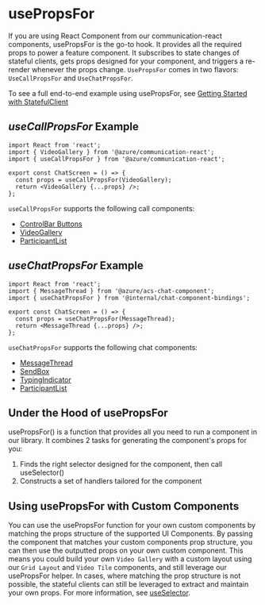 
<Meta id="statefulclient-reacthooks-usepropsfor" title="Stateful Client/React Hooks/UsePropsFor" />

# usePropsFor <a name="usePropsFor"></a>

If you are using React Component from our communication-react components, usePropsFor is the go-to hook.
It provides all the required props to power a feature component.
It subscribes to state changes of stateful clients, gets props designed for your component, and triggers a re-render whenever the props change.
`UsePropsFor` comes in two flavors: `UseCallPropsFor` and `UseChatPropsFor`.

To see a full end-to-end example using usePropsFor, see [Getting Started with StatefulClient](/?path=/docs/quickstarts-statefulclient--page)

## _useCallPropsFor_ Example

```tsx
import React from 'react';
import { VideoGallery } from '@azure/communication-react';
import { useCallPropsFor } from '@azure/communication-react';

export const ChatScreen = () => {
  const props = useCallPropsFor(VideoGallery);
  return <VideoGallery {...props} />;
};
```

`useCallPropsFor` supports the following call components:

- [ControlBar Buttons](/?path=/docs/ui-components-controlbar--control-bar)
- [VideoGallery](/?path=/docs/ui-components-videogallery--video-gallery)
- [ParticipantList](/?path=/docs/ui-components-participantlist--participant-list)

## _useChatPropsFor_ Example

```tsx
import React from 'react';
import { MessageThread } from '@azure/acs-chat-component';
import { useChatPropsFor } from '@internal/chat-component-bindings';

export const ChatScreen = () => {
  const props = useChatPropsFor(MessageThread);
  return <MessageThread {...props} />;
};
```

`useChatPropsFor` supports the following chat components:

- [MessageThread](/?path=/docs/ui-components-messagethread--message-thread)
- [SendBox](/?path=/docs/ui-components-sendbox--send-box)
- [TypingIndicator](/?path=/docs/ui-components-typingindicator--typing-indicator)
- [ParticipantList](/?path=/docs/ui-components-participantlist--participant-list)

## Under the Hood of usePropsFor

usePropsFor() is a function that provides all you need to run a component in our library.
It combines 2 tasks for generating the component's props for you:

1. Finds the right selector designed for the component, then call useSelector()
2. Constructs a set of handlers tailored for the component

## Using usePropsFor with Custom Components

You can use the usePropsFor function for your own custom components by matching the props structure of the supported UI Components.
By passing the component that matches your custom components prop structure, you can then use the outputted props on your own custom component.
This means you could build your own `Video Gallery` with a custom layout using our `Grid Layout` and `Video Tile` components, and still leverage our usePropsFor helper.
In cases, where matching the prop structure is not possible, the stateful clients can still be leveraged to extract and maintain your own props.
For more information, see [useSelector](/?path=/docs/statefulclient-reacthooks-useselector--page).
